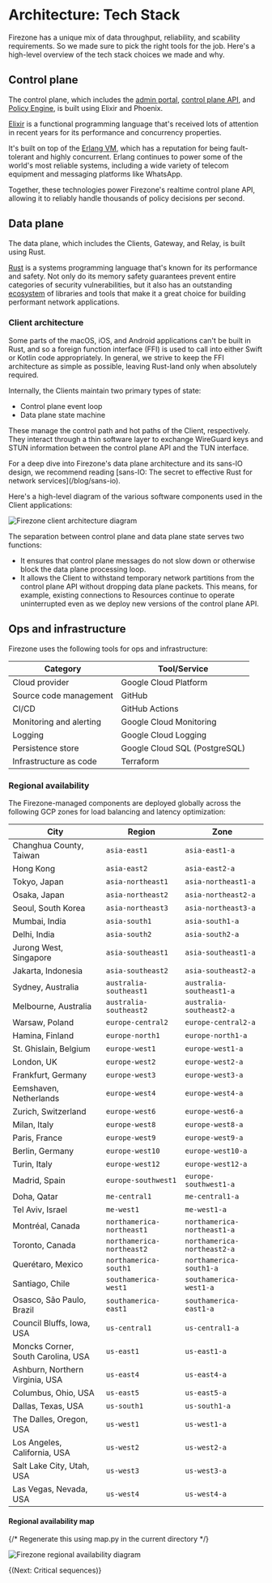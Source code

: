 
# Architecture: Tech Stack

Firezone has a unique mix of data throughput, reliability, and scability
requirements. So we made sure to pick the right tools for the job. Here's a
high-level overview of the tech stack choices we made and why.

## Control plane

The control plane, which includes the
[admin portal](/kb/architecture/core-components#admin-portal),
[control plane API](/kb/architecture/core-components#control-plane-api), and
[Policy Engine](/kb/architecture/core-components#policy-engine), is built using
Elixir and Phoenix.

[Elixir](https://www.elixir-lang.org) is a functional programming language
that's received lots of attention in recent years for its performance and
concurrency properties.

It's built on top of the [Erlang VM](https://www.erlang.org/), which has a
reputation for being fault-tolerant and highly concurrent. Erlang continues to
power some of the world's most reliable systems, including a wide variety of
telecom equipment and messaging platforms like WhatsApp.

Together, these technologies power Firezone's realtime control plane API,
allowing it to reliably handle thousands of policy decisions per second.

## Data plane

The data plane, which includes the Clients, Gateway, and Relay, is built using
Rust.

[Rust](https://www.rust-lang.org) is a systems programming language that's known
for its performance and safety. Not only do its memory safety guarantees prevent
entire categories of security vulnerabilities, but it also has an outstanding
[ecosystem](https://www.crates.io) of libraries and tools that make it a great
choice for building performant network applications.

### Client architecture

Some parts of the macOS, iOS, and Android applications can't be built in Rust,
and so a foreign function interface (FFI) is used to call into either Swift or
Kotlin code appropriately. In general, we strive to keep the FFI architecture as
simple as possible, leaving Rust-land only when absolutely required.

Internally, the Clients maintain two primary types of state:

- Control plane event loop
- Data plane state machine

These manage the control path and hot paths of the Client, respectively. They
interact through a thin software layer to exchange WireGuard keys and STUN
information between the control plane API and the TUN interface.

<Alert color="warning">
  For a deep dive into Firezone's data plane architecture and its sans-IO
  design, we recommend reading [sans-IO: The secret to effective Rust for
  network services](/blog/sans-io).
</Alert>

Here's a high-level diagram of the various software components used in the
Client applications:

<Link
  target="_blank"
  href="/images/kb/architecture/tech-stack/client-architecture.svg"
>
  <Image
    src="/images/kb/architecture/tech-stack/client-architecture.svg"
    alt="Firezone client architecture diagram"
    width={1200}
    height={1200}
  />
</Link>

The separation between control plane and data plane state serves two functions:

- It ensures that control plane messages do not slow down or otherwise block the
  data plane processing loop.
- It allows the Client to withstand temporary network partitions from the
  control plane API without dropping data plane packets. This means, for
  example, existing connections to Resources continue to operate uninterrupted
  even as we deploy new versions of the control plane API.

## Ops and infrastructure

Firezone uses the following tools for ops and infrastructure:

| Category                | Tool/Service                  |
| ----------------------- | ----------------------------- |
| Cloud provider          | Google Cloud Platform         |
| Source code management  | GitHub                        |
| CI/CD                   | GitHub Actions                |
| Monitoring and alerting | Google Cloud Monitoring       |
| Logging                 | Google Cloud Logging          |
| Persistence store       | Google Cloud SQL (PostgreSQL) |
| Infrastructure as code  | Terraform                     |

### Regional availability

The Firezone-managed components are deployed globally across the following GCP
zones for load balancing and latency optimization:

| City                               | Region                    | Zone                        |
| ---------------------------------- | ------------------------- | --------------------------- |
| Changhua County, Taiwan            | `asia-east1`              | `asia-east1-a`              |
| Hong Kong                          | `asia-east2`              | `asia-east2-a`              |
| Tokyo, Japan                       | `asia-northeast1`         | `asia-northeast1-a`         |
| Osaka, Japan                       | `asia-northeast2`         | `asia-northeast2-a`         |
| Seoul, South Korea                 | `asia-northeast3`         | `asia-northeast3-a`         |
| Mumbai, India                      | `asia-south1`             | `asia-south1-a`             |
| Delhi, India                       | `asia-south2`             | `asia-south2-a`             |
| Jurong West, Singapore             | `asia-southeast1`         | `asia-southeast1-a`         |
| Jakarta, Indonesia                 | `asia-southeast2`         | `asia-southeast2-a`         |
| Sydney, Australia                  | `australia-southeast1`    | `australia-southeast1-a`    |
| Melbourne, Australia               | `australia-southeast2`    | `australia-southeast2-a`    |
| Warsaw, Poland                     | `europe-central2`         | `europe-central2-a`         |
| Hamina, Finland                    | `europe-north1`           | `europe-north1-a`           |
| St. Ghislain, Belgium              | `europe-west1`            | `europe-west1-a`            |
| London, UK                         | `europe-west2`            | `europe-west2-a`            |
| Frankfurt, Germany                 | `europe-west3`            | `europe-west3-a`            |
| Eemshaven, Netherlands             | `europe-west4`            | `europe-west4-a`            |
| Zurich, Switzerland                | `europe-west6`            | `europe-west6-a`            |
| Milan, Italy                       | `europe-west8`            | `europe-west8-a`            |
| Paris, France                      | `europe-west9`            | `europe-west9-a`            |
| Berlin, Germany                    | `europe-west10`           | `europe-west10-a`           |
| Turin, Italy                       | `europe-west12`           | `europe-west12-a`           |
| Madrid, Spain                      | `europe-southwest1`       | `europe-southwest1-a`       |
| Doha, Qatar                        | `me-central1`             | `me-central1-a`             |
| Tel Aviv, Israel                   | `me-west1`                | `me-west1-a`                |
| Montréal, Canada                   | `northamerica-northeast1` | `northamerica-northeast1-a` |
| Toronto, Canada                    | `northamerica-northeast2` | `northamerica-northeast2-a` |
| Querétaro, Mexico                  | `northamerica-south1`     | `northamerica-south1-a`     |
| Santiago, Chile                    | `southamerica-west1`      | `southamerica-west1-a`      |
| Osasco, São Paulo, Brazil          | `southamerica-east1`      | `southamerica-east1-a`      |
| Council Bluffs, Iowa, USA          | `us-central1`             | `us-central1-a`             |
| Moncks Corner, South Carolina, USA | `us-east1`                | `us-east1-a`                |
| Ashburn, Northern Virginia, USA    | `us-east4`                | `us-east4-a`                |
| Columbus, Ohio, USA                | `us-east5`                | `us-east5-a`                |
| Dallas, Texas, USA                 | `us-south1`               | `us-south1-a`               |
| The Dalles, Oregon, USA            | `us-west1`                | `us-west1-a`                |
| Los Angeles, California, USA       | `us-west2`                | `us-west2-a`                |
| Salt Lake City, Utah, USA          | `us-west3`                | `us-west3-a`                |
| Las Vegas, Nevada, USA             | `us-west4`                | `us-west4-a`                |

#### Regional availability map

{/* Regenerate this using map.py in the current directory */}

<Link
  target="_blank"
  href="/images/kb/architecture/tech-stack/regional-availability.png"
>
  <Image
    src="/images/kb/architecture/tech-stack/regional-availability.png"
    alt="Firezone regional availability diagram"
    className=""
    width={1200}
    height={1200}
  />
</Link>

{(<NextStep href="/kb/architecture/critical-sequences">Next: Critical
sequences</NextStep>)}

<SupportOptions />
